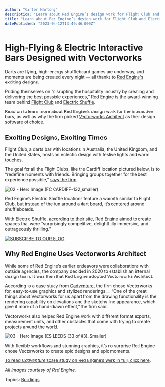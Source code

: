 ```yaml
---
author: "Carter Hartong"
description: "Learn about Red Engine’s design work for Flight Club and Electric Shuffle, as well as why the firm picked Vectorworks Architect as their design software."
title: "Learn about Red Engine’s design work for Flight Club and Electric Shuffle, as well as why the firm picked Vectorworks Architect as their design software." 
datePublished: "2023-04-12T13:49:46.000Z"
---
```

# High-Flying & Electric Interactive Bars Designed with Vectorworks

Darts are flying, high-energy shuffleboard games are underway, and moments are being created every night — all thanks to [Red Engine's](https://red-engine.com/) exciting designs.

Priding themselves on “disrupting the hospitality industry by creating and delivering the best possible experiences,” Red Engine is the award-winning team behind [Flight Club](https://flightclubdarts.com/) and [Electric Shuffle](https://electricshuffle.com/).

Read on to learn more about Red Engine’s design work for the interactive bars, as well as why the firm picked [Vectorworks Architect](https://www.vectorworks.net/architect) as their design software of choice.

## Exciting Designs, Exciting Times

Flight Club, a darts bar with locations in Australia, the United Kingdom, and the United States, hosts an eclectic design with festive lights and warm touches.

The goal for all the Flight Clubs, like the Cardiff location pictured below, is to “redefine moments with friends. Bringing groups together for the best experience possible,” [says the firm](https://red-engine.com/case-study/islington).

![02 - Hero Image (FC CARDIFF-132_smaller)](https://blog.vectorworks.net/hs-fs/hubfs/Blog%20Images/230412_Cadventure%20Repurpose%20Red%20Engine/02%20-%20Hero%20Image%20(FC%20CARDIFF-132_smaller).jpg?width=1440&height=960&name=02%20-%20Hero%20Image%20(FC%20CARDIFF-132_smaller).jpg)

Red Engine’s Electric Shuffle locations feature a warmth similar to Flight Club, but instead of the fun around a dart board, it’s centered around shuffleboards.

With Electric Shuffle, [according to their site](https://red-engine.com/case-study/control-panel), Red Engine aimed to create spaces that were “surprisingly competitive, delightfully immersive, and outrageously thrilling.”

[![SUBSCRIBE TO OUR BLOG](https://no-cache.hubspot.com/cta/default/3018241/cd91dbed-8a9b-40d9-907d-1f9be9ad08bd.png)](https://cta-redirect.hubspot.com/cta/redirect/3018241/cd91dbed-8a9b-40d9-907d-1f9be9ad08bd) 

## Why Red Engine Uses Vectorworks Architect

While some of Red Engine’s earlier endeavors were collaborations with outside agencies, the company decided in 2020 to establish an internal design team. It was then that Red Engine adopted Vectorworks Architect.

According to a case study from [Cadventure](https://www.cadventure.co.uk/), the firm chose Vectorworks for, easy-to-use graphics and stylized renderings_._ “One of the great things about Vectorworks for us apart from the drawing functionality is the rendering capability on elevations and the sketchy line appearance, which give it more of a hand-drawn effect,” the firm said.

Vectorworks also helped Red Engine work with different format exports, measurement units, and other obstacles that come with trying to create projects around the world.

![03 - Hero Image (ES LEEDS (33 of 83)_Smaller)](https://blog.vectorworks.net/hs-fs/hubfs/Blog%20Images/230412_Cadventure%20Repurpose%20Red%20Engine/03%20-%20Hero%20Image%20(ES%20LEEDS%20(33%20of%2083)_Smaller).jpg?width=1440&height=960&name=03%20-%20Hero%20Image%20(ES%20LEEDS%20(33%20of%2083)_Smaller).jpg)

With flexible workflows and stunning graphics, it’s no surprise Red Engine chose Vectorworks to create epic designs and epic moments.

[To read _Cadventure_’scase study on Red Engine’s work in full, click here](https://cadventure-software.co.uk/learn-why-red-engine-the-team-behind-flight-club-and-electric-shuffle-built-their-internal-design-team-on-vectorworks/).

_All images courtesy of Red Engine._ 

 Topics: [Buildings](https://blog.vectorworks.net/topic/buildings) 

 
